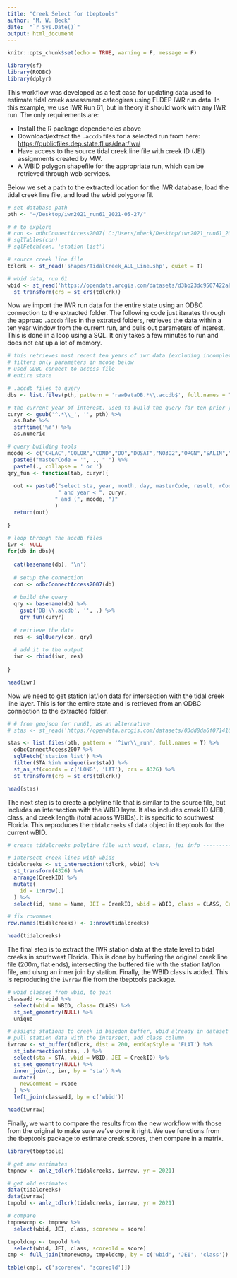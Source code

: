 ```yaml
---
title: "Creek Select for tbeptools"
author: "M. W. Beck"
date:  "`r Sys.Date()`"
output: html_document
---
```


```r
knitr::opts_chunk$set(echo = TRUE, warning = F, message = F)

library(sf)
library(RODBC)
library(dplyr)
```

This workflow was developed as a test case for updating data used to estimate tidal creek assessment cateogires using FLDEP IWR run data.  In this example, we use IWR Run 61, but in theory it should work with any IWR run. The only requirements are:

* Install the R package dependencies above 
* Download/extract the `.accdb` files for a selected run from here: <https://publicfiles.dep.state.fl.us/dear/iwr/>
* Have access to the source tidal creek line file with creek ID (JEI) assignments created by MW.
* A WBID polygon shapefile for the appropriate run, which can be retrieved through web services.

Below we set a path to the extracted location for the IWR database, load the tidal creek line file, and load the wbid polygone fil.

```r
# set database path
pth <- "~/Desktop/iwr2021_run61_2021-05-27/"

# # to explore
# con <- odbcConnectAccess2007('C:/Users/mbeck/Desktop/iwr2021_run61_2021-05-27/iwr_run61_05272021.accdb')
# sqlTables(con)
# sqlFetch(con, 'station list')

# source creek line file
tdlcrk <- st_read('shapes/TidalCreek_ALL_Line.shp', quiet = T)

# wbid data, run 61 
wbid <- st_read('https://opendata.arcgis.com/datasets/d3bb23dc9507422a86c95eb5efc964c9_0.geojson', quiet = T) %>% 
  st_transform(crs = st_crs(tdlcrk))
```

Now we import the IWR run data for the entire state using an ODBC connection to the extracted folder.  The following code just iterates through the approac `.accdb` files in the extrated folders, retrieves the data within a ten year window from the current run, and pulls out parameters of interest.  This is done in a loop using a SQL. It only takes a few minutes to run and does not eat up a lot of memory.

```r
# this retrieves most recent ten years of iwr data (excluding incomplete current year)
# filters only parameters in mcode below
# used ODBC connect to access file
# entire state

# .accdb files to query
dbs <- list.files(pth, pattern = 'rawDataDB.*\\.accdb$', full.names = T)

# the current year of interest, used to build the query for ten prior years
curyr <- gsub('^.*\\_', '', pth) %>% 
  as.Date %>% 
  strftime('%Y') %>% 
  as.numeric

# query building tools
mcode <- c("CHLAC","COLOR","COND","DO","DOSAT","NO3O2","ORGN","SALIN","TKN","TN","TP","TSS","TURB") %>% 
  paste0("masterCode = '", ., "'") %>% 
  paste0(., collapse = ' or ')
qry_fun <- function(tab, curyr){
  
  out <- paste0("select sta, year, month, day, masterCode, result, rCode from ", tab, " where year > ", curyr - 11, 
                " and year < ", curyr, 
               " and (", mcode, ")"
               )
  return(out)
  
}

# loop through the accdb files
iwr <- NULL
for(db in dbs){
  
  cat(basename(db), '\n')
  
  # setup the connection
  con <- odbcConnectAccess2007(db)
  
  # build the query
  qry <- basename(db) %>% 
    gsub('DB|\\.accdb', '', .) %>% 
    qry_fun(curyr)
  
  # retrieve the data
  res <- sqlQuery(con, qry)
  
  # add it to the output
  iwr <- rbind(iwr, res)
  
}

head(iwr)
```

Now we need to get station lat/lon data for intersection with the tidal creek line layer.  This is for the entire state and is retrieved from an ODBC connection to the extracted folder.

```r
# # from geojson for run61, as an alternative
# stas <- st_read('https://opendata.arcgis.com/datasets/03dd8da6f071416bafea23d5bcb41c78_1.geojson', quiet = T)

stas <- list.files(pth, pattern = '^iwr\\_run', full.names = T) %>% 
  odbcConnectAccess2007 %>% 
  sqlFetch('station list') %>% 
  filter(STA %in% unique(iwr$sta)) %>% 
  st_as_sf(coords = c('LONG', 'LAT'), crs = 4326) %>% 
  st_transform(crs = st_crs(tdlcrk))

head(stas)
```

The next step is to create a polyline file that is similar to the source file, but includes an intersection with the WBID layer.  It also includes creek ID (JEI), class, and creek length (total across WBIDs).  It is specific to southwest Florida.  This reproduces the `tidalcreeks` sf data object in tbeptools for the current wBID.

```r
# create tidalcreeks polyline file with wbid, class, jei info -------------

# intersect creek lines with wbids
tidalcreeks <- st_intersection(tdlcrk, wbid) %>% 
  st_transform(4326) %>% 
  arrange(CreekID) %>% 
  mutate(
    id = 1:nrow(.)
  ) %>% 
  select(id, name = Name, JEI = CreekID, wbid = WBID, class = CLASS, Creek_Length_m = Total_m)

# fix rownames
row.names(tidalcreeks) <- 1:nrow(tidalcreeks)

head(tidalcreeks)
```

The final step is to extract the IWR station data at the state level to tidal creeks in southwest Florida.  This is done by buffering the original creek line file (200m, flat ends), intersecting the buffered file with the station lat/lon file, and uisng an inner join by station.  Finally, the WBID class is added.  This is reproducing the `iwrraw` file from the tbeptools package.

```r
# wbid classes from wbid, to join
classadd <- wbid %>% 
  select(wbid = WBID, class= CLASS) %>% 
  st_set_geometry(NULL) %>% 
  unique

# assigns stations to creek id basedon buffer, wbid already in dataset
# pull station data with the intersect, add class column
iwrraw <- st_buffer(tdlcrk, dist = 200, endCapStyle = 'FLAT') %>% 
  st_intersection(stas, .) %>% 
  select(sta = STA, wbid = WBID, JEI = CreekID) %>% 
  st_set_geometry(NULL) %>% 
  inner_join(., iwr, by = 'sta') %>% 
  mutate(
    newComment = rCode
  ) %>% 
  left_join(classadd, by = c('wbid'))

head(iwrraw)
```

Finally, we want to compare the results from the new workflow with those from the original to make sure we've done it right.  We use functions from the tbeptools package to estimate creek scores, then compare in a matrix. 

```r
library(tbeptools)

# get new estimates
tmpnew <- anlz_tdlcrk(tidalcreeks, iwrraw, yr = 2021)

# get old estimates
data(tidalcreeks)
data(iwrraw)
tmpold <- anlz_tdlcrk(tidalcreeks, iwrraw, yr = 2021)

# compare
tmpnewcmp <- tmpnew %>% 
  select(wbid, JEI, class, scorenew = score)

tmpoldcmp <- tmpold %>% 
  select(wbid, JEI, class, scoreold = score)
cmp <- full_join(tmpnewcmp, tmpoldcmp, by = c('wbid', 'JEI', 'class'))

table(cmp[, c('scorenew', 'scoreold')])
```
